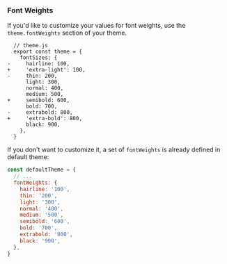 ### Font Weights

If you'd like to customize your values for font weights, use the `theme.fontWeights` section of your theme.

```diffjs
  // theme.js
  export const theme = {
    fontSizes: {
-     hairline: 100,
+     'extra-light': 100,
-     thin: 200,
      light: 300,
      normal: 400,
      medium: 500,
+     semibold: 600,
      bold: 700,
-     extrabold: 800,
+     'extra-bold': 800,
      black: 900,
    },
  }
```

If you don't want to customize it, a set of `fontWeights` is already defined in default theme:

```js
const defaultTheme = {
  // ...
  fontWeights: {
    hairline: '100',
    thin: '200',
    light: '300',
    normal: '400',
    medium: '500',
    semibold: '600',
    bold: '700',
    extrabold: '800',
    black: '900',
  },
}
```
